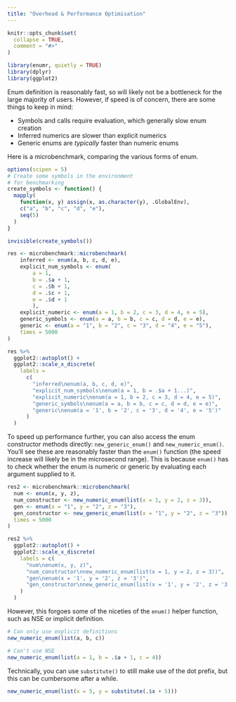 ```yaml
---
title: "Overhead & Performance Optimisation"
---
```


```r
knitr::opts_chunk$set(
  collapse = TRUE,
  comment = "#>"
)
```

```r
library(enumr, quietly = TRUE)
library(dplyr)
library(ggplot2)
```

Enum definition is reasonably fast, so will likely not be a bottleneck for the large majority of users. However, if speed is of concern, there are some things to keep in mind:

- Symbols and calls require evaluation, which generally slow enum creation
- Inferred numerics are slower than explicit numerics
- Generic enums are *typically* faster than numeric enums

Here is a microbenchmark, comparing the various forms of enum.

```r
options(scipen = 5)
# Create some symbols in the environment
# for benchmarking
create_symbols <- function() {
  mapply(
    function(x, y) assign(x, as.character(y), .GlobalEnv),
    c("a", "b", "c", "d", "e"),
    seq(5)
  )
}

invisible(create_symbols())

res <- microbenchmark::microbenchmark(
    inferred <- enum(a, b, c, d, e),
    explicit_num_symbols <- enum(
        a = 1,
        b = .$a + 1,
        c = .$b + 1,
        d = .$c + 1,
        e = .$d + 1
        ),
    explicit_numeric <- enum(a = 1, b = 2, c = 3, d = 4, e = 5),
    generic_symbols <- enum(a = a, b = b, c = c, d = d, e = e),
    generic <- enum(a = "1", b = "2", c = "3", d = "4", e = "5"),
    times = 5000
)

res %>%
  ggplot2::autoplot() +
  ggplot2::scale_x_discrete(
    labels =
      c(
        "inferred\nenum(a, b, c, d, e)",
        "explicit_num_symbols\nenum(a = 1, b = .$a + 1...)",
        "explicit_numeric\nenum(a = 1, b = 2, c = 3, d = 4, e = 5)",
        "generic_symbols\nenum(a = a, b = b, c = c, d = d, e = e)",
        "generic\nenum(a = '1', b = '2', c = '3', d = '4', e = '5')"
      )
  )
```

To speed up performance further, you can also access the enum constructor methods directly: `new_generic_enum()` and `new_numeric_enum()`. You'll see these are reasonably faster than the `enum()` function (the speed increase will likely be in the microsecond range). This is because `enum()` has to check whether the enum is numeric or generic by evaluating each argument supplied to it.

```r
res2 <- microbenchmark::microbenchmark(
  num <- enum(x, y, z),
  num_constructor <- new_numeric_enum(list(x = 1, y = 2, z = 3)),
  gen <- enum(x = "1", y = "2", z = "3"),
  gen_constructor <- new_generic_enum(list(x = "1", y = "2", z = "3")),
  times = 5000
)

res2 %>%
  ggplot2::autoplot() +
  ggplot2::scale_x_discrete(
    labels = c(
      "num\nenum(x, y, z)",
      "num_constructor\nnew_numeric_enum(list(x = 1, y = 2, z = 3))",
      "gen\nenum(x = '1', y = '2', z = '3')",
      "gen_constructor\nnew_generic_enum(list(x = '1', y = '2', z = '3'))"
    )
  )
```

However, this forgoes some of the niceties of the `enum()` helper function, such as NSE or implicit definition.

```r
# Can only use explicit definitions
new_numeric_enum(list(a, b, c))

# Can't use NSE
new_numeric_enum(list(a = 1, b = .$a + 1, c = 4))
```

Technically, you can use `substitute()` to still make use of the dot prefix, but this can be cumbersome after a while.

```r
new_numeric_enum(list(x = 5, y = substitute(.$x + 5)))
```